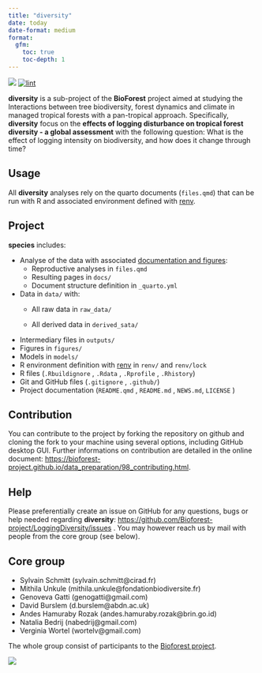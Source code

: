```yaml
---
title: "diversity"
date: today
date-format: medium
format: 
  gfm:
    toc: true
    toc-depth: 1
---
```


[![](https://www.repostatus.org/badges/latest/wip.svg)](https://www.repostatus.org/#wip) [![lint](https://github.com/Bioforest-project/diversity/workflows/lint/badge.svg)](https://github.com/Bioforest-project/diversity/actions?query=workflow%3Alint)

**diversity** is a sub-project of the **BioForest** project aimed at studying the Interactions between tree biodiversity, forest dynamics and climate in managed tropical forests with a pan-tropical approach. Specifically, **diversity** focus on the **effects of logging disturbance on tropical forest diversity - a global assessment** with the following question: What is the effect of logging intensity on biodiversity, and how does it change through time?

## Usage

All **diversity** analyses rely on the quarto documents (`files.qmd`) that can be run with R and associated environment defined with [renv](https://github.com/Bioforest-project/species#0).

## Project

**species** includes:

-   Analyse of the data with associated [documentation and figures](https://bioforest-project.github.io/LoggingDiversity/):
    -   Reproductive analyses in `files.qmd`
    -   Resulting pages in `docs/`
    -   Document structure definition in `_quarto.yml`
-   Data in `data/` with:
    -   All raw data in `raw_data/`

    -   All derived data in `derived_sata/`
-   Intermediary files in `outputs/`
-   Figures in `figures/`
-   Models in `models/`
-   R environment definition with [renv](https://rstudio.github.io/renv/articles/renv.html) in `renv/` and `renv/lock`
-   R files (`.Rbuildignore` , `.Rdata` , `.Rprofile` , `.Rhistory`)
-   Git and GitHub files (`.gitignore` , `.github/`)
-   Project documentation (`README.qmd` , `README.md` , `NEWS.md`, `LICENSE` )

## Contribution

You can contribute to the project by forking the repository on github and cloning the fork to your machine using several options, including GitHub desktop GUI. Further informations on contribution are detailed in the online document: <https://bioforest-project.github.io/data_preparation/98_contributing.html>.

## Help

Please preferentially create an issue on GitHub for any questions, bugs or help needed regarding **diversity**: <https://github.com/Bioforest-project/LoggingDiversity/issues> . You may however reach us by mail with people from the core group (see below).

## Core group

-   Sylvain Schmitt (sylvain.schmitt\@cirad.fr)
-   Mithila Unkule (mithila.unkule\@fondationbiodiversite.fr)
-   Genoveva Gatti (genogatti\@gmail.com)
-   David Burslem (d.burslem\@abdn.ac.uk)
-   Andes Hamuraby Rozak (andes.hamuraby.rozak\@brin.go.id)
-   Natalia Bedrij (nabedrij\@gmail.com)
-   Verginia Wortel (wortelv\@gmail.com)

The whole group consist of participants to the [Bioforest project](https://www.fondationbiodiversite.fr/la-frb-en-action/programmes-et-projets/le-cesab/bioforest/).

![](https://www.fondationbiodiversite.fr/wp-content/uploads/2023/10/bioforest-ws1_web.jpeg)
